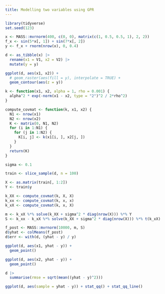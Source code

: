 ```yaml
---
title: Modelling two variables using GPR
---
```


```r
library(tidyverse)
set.seed(123)

x <- MASS::mvrnorm(400, c(0, 0), matrix(c(1, 0.5, 0.5, 1), 2, 2))
f_x <- sin(5*x[, 1]) + sin(7*x[, 2])
y <- f_x + rnorm(nrow(x), 0, 0.4)

d <- as_tibble(x) |>
  rename(x1 = V1, x2 = V2) |>
  mutate(y = y)

ggplot(d, aes(x1, x2)) +
  # geom_raster(aes(fill = y), interpolate = TRUE) +
  geom_contour(aes(z = y))
```

```r
k <- function(x1, x2, alpha = 1, rho = 0.001) {
  alpha^2 * exp(-norm(x1 - x2, type = "2")^2 / 2*rho^2)
}

compute_covmat <- function(k, x1, x2) {
  N1 <- nrow(x1)
  N2 <- nrow(x2)
  K <- matrix(0, N1, N2)
  for (i in 1:N1) {
    for (j in 1:N2) {
      K[i, j] <- k(x1[i, ], x2[j, ])
    }
  }
  return(K)
}
```

```r
sigma <- 0.1

train <- slice_sample(d, n = 100)

X <- as.matrix(train[, 1:2])
Y <- train$y

k_XX <- compute_covmat(k, X, X)
k_xx <- compute_covmat(k, x, x)
k_xX <- compute_covmat(k, x, X)

m <- k_xX %*% solve(k_XX + sigma^2 * diag(nrow(X))) %*% Y
S <- k_xx - k_xX %*% solve(k_XX + sigma^2 * diag(nrow(X))) %*% t(k_xX)
```

```r
f_post <- MASS::mvrnorm(10000, m, S)
d$yhat <- colMeans(f_post)
d$err <- with(d, (yhat - y) / y)

ggplot(d, aes(x1, yhat - y)) +
  geom_point()

ggplot(d, aes(x2, yhat - y)) +
  geom_point()

d |>
  summarise(rmse = sqrt(mean((yhat - y)^2)))

ggplot(d, aes(sample = yhat - y)) + stat_qq() + stat_qq_line()
```